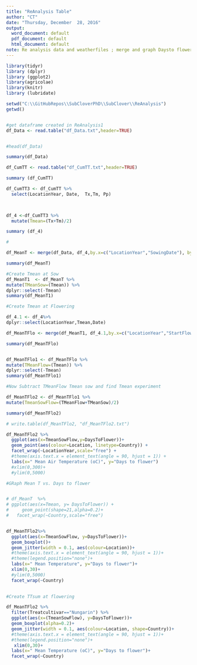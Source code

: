```yaml
---
title: "ReAnalysis Table"
author: "CT"
date: "Thursday, December  28, 2016"
output:
  word_document: default
  pdf_document: default
  html_document: default
note: Re analysis data and weatherfiles ; merge and graph Daysto flower vs Mean Temperature
---
```


```r
library(tidyr)
library (dplyr)
library (ggplot2)
library(agricolae)
library(knitr)
library (lubridate)

```
 


```r
setwd("C:\\GitHubRepos\\SubCloverPhD\\SubClover\\ReAnalysis")
getwd()


#get dataframe created in ReAnalysis1
df_Data <- read.table("df_Data.txt",header=TRUE)


#head(df_Data)

summary(df_Data)

```

```r
df_CumTT <- read.table("df_CumTT.txt",header=TRUE)

summary (df_CumTT)

```

```r
df_CumTT3 <- df_CumTT %>%
  select(LocationYear, Date,  Tx,Tm, Pp)


  
df_4 <-df_CumTT3 %>%
  mutate(Tmean=(Tx+Tm)/2)

summary (df_4)
```

```r
#

df_MeanT <- merge(df_Data, df_4,by.x=c("LocationYear","SowingDate"), by.y=c("LocationYear","Date"))

summary(df_MeanT)

```


```r
#Create Tmean at Sow
df_MeanT1  <- df_MeanT %>%
mutate(TMeanSow=(Tmean)) %>%
dplyr::select(-Tmean)
summary(df_MeanT1)
```

```r
#Create Tmean at Flowering

df_4.1 <- df_4%>%
dplyr::select(LocationYear,Tmean,Date)

df_MeanTFlo <- merge(df_MeanT1, df_4.1,by.x=c("LocationYear","StartFlowering"), by.y=c("LocationYear","Date"))

summary(df_MeanTFlo)


df_MeanTFlo1 <- df_MeanTFlo %>%
mutate(TMeanFlow=(Tmean)) %>%
dplyr::select(-Tmean)
summary(df_MeanTFlo1)
```


```r

#Now Subtract TMeanFlow Tmean sow and find Tmean experiment 

df_MeanTFlo2 <- df_MeanTFlo1 %>%
mutate(TmeanSowFlow=(TMeanFlow+TMeanSow)/2)

summary(df_MeanTFlo2)

# write.table(df_MeanTFlo2, "df_MeanTFlo2.txt")

```


```r

df_MeanTFlo2 %>%
  ggplot(aes(x=TmeanSowFlow,y=DaysToFlower))+
  geom_point(aes(colour=Location, linetype=Country)) +
  facet_wrap(~LocationYear,scale="free") +
  #theme(axis.text.x = element_text(angle = 90, hjust = 1)) +
  labs(x=" Mean Air Temperature (oC)", y="Days to flower")
  #xlim(0,300)+
  #ylim(0,5000)


```


```r
#GRaph Mean T vs. Days to flower 


# df_MeanT  %>% 
# ggplot(aes(x=Tmean, y= DaysToFlower)) +
#     geom_point(shape=21,alpha=0.2)+
#   facet_wrap(~Country,scale="free")


df_MeanTFlo2%>% 
  ggplot(aes(x=TmeanSowFlow, y=DaysToFlower))+
  geom_boxplot()+
  geom_jitter(width = 0.1, aes(colour=Location))+
  #theme(axis.text.x = element_text(angle = 90, hjust = 1))+
  #theme(legend.position="none")+
  labs(x=" Mean Temperature", y="Days to flower")+
  xlim(0,30)+
  #ylim(0,5000)
  facet_wrap(~Country)
  

```


```r
#Create TTsum at flowering

df_MeanTFlo2 %>%
  filter(Treatcultivar=="Nungarin") %>%
  ggplot(aes(x=(TmeanSowFlow), y=DaysToFlower))+
  geom_boxplot(alpha=0.2)+
  geom_jitter(width = 0.1, aes(colour=Location, shape=Country))+
  #theme(axis.text.x = element_text(angle = 90, hjust = 1))+
  #theme(legend.position="none")+
   xlim(0,30)+
  labs(x=" Mean Temperature (oC)", y="Days to flower")+
  facet_wrap(~Country)


```
